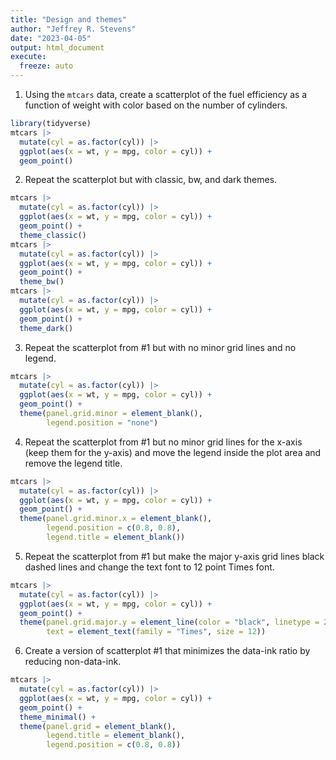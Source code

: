 ```yaml
---
title: "Design and themes"
author: "Jeffrey R. Stevens"
date: "2023-04-05"
output: html_document
execute:
  freeze: auto
---
```



1. Using the `mtcars` data, create a scatterplot of the fuel efficiency as a function of weight with color based on the number of cylinders.

```r
library(tidyverse)
mtcars |> 
  mutate(cyl = as.factor(cyl)) |> 
  ggplot(aes(x = wt, y = mpg, color = cyl)) +
  geom_point()
```

2. Repeat the scatterplot but with classic, bw, and dark themes.

```r
mtcars |> 
  mutate(cyl = as.factor(cyl)) |> 
  ggplot(aes(x = wt, y = mpg, color = cyl)) +
  geom_point() +
  theme_classic()
mtcars |> 
  mutate(cyl = as.factor(cyl)) |> 
  ggplot(aes(x = wt, y = mpg, color = cyl)) +
  geom_point() +
  theme_bw()
mtcars |> 
  mutate(cyl = as.factor(cyl)) |> 
  ggplot(aes(x = wt, y = mpg, color = cyl)) +
  geom_point() +
  theme_dark()
```

3. Repeat the scatterplot from #1 but with no minor grid lines and no legend.

```r
mtcars |> 
  mutate(cyl = as.factor(cyl)) |> 
  ggplot(aes(x = wt, y = mpg, color = cyl)) +
  geom_point() +
  theme(panel.grid.minor = element_blank(),
        legend.position = "none")
```

4. Repeat the scatterplot from #1 but no minor grid lines for the x-axis (keep them for the y-axis) and move the legend inside the plot area and remove the legend title.

```r
mtcars |> 
  mutate(cyl = as.factor(cyl)) |> 
  ggplot(aes(x = wt, y = mpg, color = cyl)) +
  geom_point() +
  theme(panel.grid.minor.x = element_blank(),
        legend.position = c(0.8, 0.8),
        legend.title = element_blank())
```

5. Repeat the scatterplot from #1 but make the major y-axis grid lines black dashed lines and change the text font to 12 point Times font.

```r
mtcars |> 
  mutate(cyl = as.factor(cyl)) |> 
  ggplot(aes(x = wt, y = mpg, color = cyl)) +
  geom_point() +
  theme(panel.grid.major.y = element_line(color = "black", linetype = 2),
        text = element_text(family = "Times", size = 12))
```

6. Create a version of scatterplot #1 that minimizes the data-ink ratio by reducing non-data-ink.

```r
mtcars |> 
  mutate(cyl = as.factor(cyl)) |> 
  ggplot(aes(x = wt, y = mpg, color = cyl)) +
  geom_point() +
  theme_minimal() +
  theme(panel.grid = element_blank(),
        legend.title = element_blank(),
        legend.position = c(0.8, 0.8))
```

